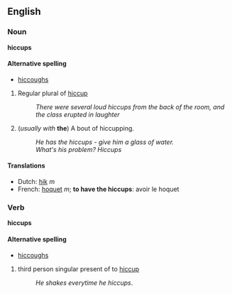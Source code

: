 ==English==
===Noun===
'''hiccups'''

====Alternative spelling====
*[[hiccoughs]]

# Regular plural of [[hiccup]]
#: ''There were several loud hiccups from the back of the room, and the class erupted in laughter''
#(''usually with'' '''the''') A bout of hiccupping.
#: ''He has the hiccups - give him a glass of water.''
#: ''What's his problem?  Hiccups''

====Translations====
*Dutch: [[hik]] ''m''
*French: [[hoquet]] ''m''; '''to have the hiccups''': avoir le hoquet

===Verb===
'''hiccups'''

====Alternative spelling====
*[[hiccoughs]]

# third person singular present of to [[hiccup]]
#:''He shakes everytime he hiccups''.